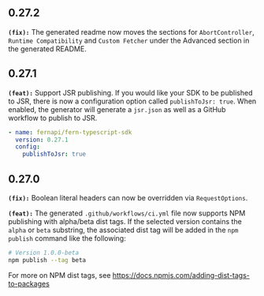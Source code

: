 ## 0.27.2
**`(fix):`** The generated readme now moves the sections for `AbortController`, `Runtime Compatibility` and `Custom Fetcher` under the Advanced section in the generated README.

## 0.27.1
**`(feat):`** Support JSR publishing. If you would like your SDK to be published to JSR, there is now a configuration option called `publishToJsr: true`. When enabled, the generator will
generate a `jsr.json` as well as a GitHub workflow to publish to JSR.

```yaml
- name: fernapi/fern-typescript-sdk
  version: 0.27.1
  config:
    publishToJsr: true
```


## 0.27.0
**`(fix):`** Boolean literal headers can now be overridden via `RequestOptions`.

**`(feat):`** The generated `.github/workflows/ci.yml` file now supports NPM publishing with alpha/beta dist tags. If the selected version contains the `alpha` or `beta` substring,
the associated dist tag will be added in the `npm publish` command like the following:

```sh
# Version 1.0.0-beta
npm publish --tag beta
```

For more on NPM dist tags, see https://docs.npmjs.com/adding-dist-tags-to-packages


